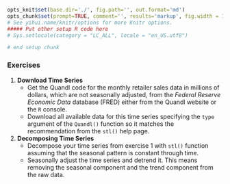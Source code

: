 ```r
opts_knit$set(base.dir='./', fig.path='', out.format='md')
opts_chunk$set(prompt=TRUE, comment='', results='markup', fig.width = 12, fig.height = 7, fig.align = "center")
# See yihui.name/knitr/options for more Knitr options.
##### Put other setup R code here
# Sys.setlocale(category = "LC_ALL", locale = "en_US.utf8")

# end setup chunk
```

### Exercises

1.  **Download Time Series**
    - Get the Quandl code for the monthly retailer sales data in millions of dollars,
      which are not seasonally adjusted, from the *Federal Reserve Economic Data* database (FRED)
      either from the Quandl website or the `R` console.
    - Download all available data for this time series specifying the `type` argument of the 
      `Quandl()` function so it matches the recommendation from the `stl()` help page.
    
2.  **Decomposing Time Series**
    - Decompose your time series from exercise 1 with `stl()` function
      assuming that the seasonal pattern is constant through time.
    - Seasonally adjust the time series and detrend it. 
      This means removing the seasonal component and the trend component from the raw data.